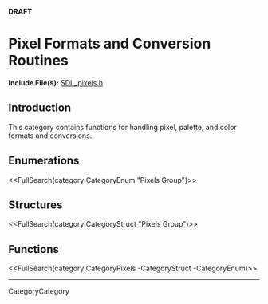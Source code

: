 <!-- #master-page:CategoryTemplate -->
<!-- #master-date:Unknown-Date -->
<!-- format wiki -->
<!-- language en -->
'''DRAFT'''

= Pixel Formats and Conversion Routines =
'''Include File(s):''' [http://hg.libsdl.org/SDL/file/68dfd6df47da/include/SDL_pixels.h SDL_pixels.h]


== Introduction ==

This category contains functions for handling pixel, palette, and color formats and conversions.

== Enumerations ==
<<FullSearch(category:CategoryEnum "Pixels Group")>>

== Structures ==
<<FullSearch(category:CategoryStruct "Pixels Group")>>

== Functions ==

<<FullSearch(category:CategoryPixels -CategoryStruct -CategoryEnum)>>

----
CategoryCategory
